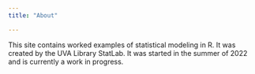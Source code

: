 ```yaml
---
title: "About"

---
```


This site contains worked examples of statistical modeling in R. It was created by the UVA Library StatLab. It was started in the summer of 2022 and is currently a work in progress. 
